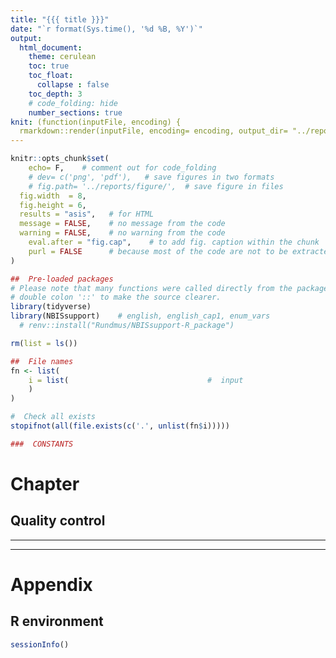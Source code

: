 ```yaml
---
title: "{{{ title }}}"
date: "`r format(Sys.time(), '%d %B, %Y')`"
output:
  html_document:
    theme: cerulean
    toc: true
    toc_float: 
      collapse : false
    toc_depth: 3
    # code_folding: hide
    number_sections: true
knit: (function(inputFile, encoding) {
  rmarkdown::render(inputFile, encoding= encoding, output_dir= "../reports") })
---
```


<style>
p.caption {
  font-size: 0.9em;
  font-family: Helvetica, sans-serif;
}
</style>


```r
knitr::opts_chunk$set(
	echo= F,    # comment out for code_folding
	# dev= c('png', 'pdf'),   # save figures in two formats
	# fig.path= '../reports/figure/',  # save figure in files
  fig.width  = 8,
  fig.height = 6,
  results = "asis",   # for HTML
  message = FALSE,    # no message from the code
  warning = FALSE,    # no warning from the code
	eval.after = "fig.cap",    # to add fig. caption within the chunk
	purl = FALSE      # because most of the code are not to be extracted
)
```

```r
##  Pre-loaded packages 
# Please note that many functions were called directly from the package using 
# double colon '::' to make the source clearer. 
library(tidyverse)
library(NBISsupport)    # english, english_cap1, enum_vars
  # renv::install("Rundmus/NBISsupport-R_package")

rm(list = ls())

##  File names
fn <- list(
	i = list(                               #  input
	)
)

#  Check all exists
stopifnot(all(file.exists(c('.', unlist(fn$i)))))

###  CONSTANTS

```

#  Chapter

##  Quality control


----------------------------



----------------------------

#  Appendix

##  R environment

```r
sessionInfo()
```
